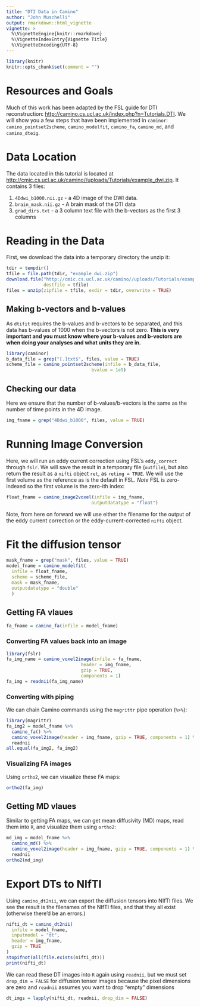 ```yaml
---
title: "DTI Data in Camino"
author: "John Muschelli"
output: rmarkdown::html_vignette
vignette: >
  %\VignetteEngine{knitr::rmarkdown}
  %\VignetteIndexEntry{Vignette Title}
  %\VignetteEncoding{UTF-8}
---
```



```r
library(knitr)
knitr::opts_chunk$set(comment = "")
```

# Resources and Goals
Much of this work has been adapted by the FSL guide for DTI reconstruction: [http://camino.cs.ucl.ac.uk/index.php?n=Tutorials.DTI](http://camino.cs.ucl.ac.uk/index.php?n=Tutorials.DTI).  We will show you a few steps that have been implemented in `caminor`: `camino_pointset2scheme`, `camino_modelfit`, `camino_fa`, `camino_md`, and `camino_dteig`.  

# Data Location
The data located in this tutorial is located at [http://cmic.cs.ucl.ac.uk/camino//uploads/Tutorials/example_dwi.zip](http://cmic.cs.ucl.ac.uk/camino//uploads/Tutorials/example_dwi.zip).  It contains 3 files:

1.  `4Ddwi_b1000.nii.gz` - a 4D image of the DWI data.
2.  `brain_mask.nii.gz` - A brain mask of the DTI data
3.  `grad_dirs.txt` - a 3 column text file with the b-vectors as the first 3 columns 

# Reading in the Data
First, we download the data into a temporary directory the unzip it:

```r
tdir = tempdir()
tfile = file.path(tdir, "example_dwi.zip")
download.file("http://cmic.cs.ucl.ac.uk/camino//uploads/Tutorials/example_dwi.zip",
              destfile = tfile)
files = unzip(zipfile = tfile, exdir = tdir, overwrite = TRUE)
```

## Making b-vectors and b-values
As `dtifit` requires the b-values and b-vectors to be separated, and this data has b-values of $1000$ when the b-vectors is not zero.  **This is very important and you must know where your b-values and b-vectors are when doing your analyses and what units they are in.**  


```r
library(caminor)
b_data_file = grep("[.]txt$", files, value = TRUE)
scheme_file = camino_pointset2scheme(infile = b_data_file,
                                bvalue = 1e9)
```

## Checking our data
Here we ensure that the number of b-values/b-vectors is the same as the number of time points in the 4D image.

```r
img_fname = grep("4Ddwi_b1000", files, value = TRUE)
```


# Running Image Conversion 
Here, we will run an eddy current correction using FSL's `eddy_correct` through `fslr`.  We will save the result in a temporary file (`outfile`), but also return the result as a `nifti` object `ret`, as `retimg = TRUE`.  We will use the first volume as the reference as is the default in FSL.  *Note* FSL is zero-indexed so the first volume is the zero-ith index:

```r
float_fname = camino_image2voxel(infile = img_fname, 
                                outputdatatype = "float")
```

Note, from here on forward we will use either the filename for the output of the eddy current correction or the eddy-current-corrected `nifti` object.


# Fit the diffusion tensor

```r
mask_fname = grep("mask", files, value = TRUE)
model_fname = camino_modelfit(
  infile = float_fname,
  scheme = scheme_file,
  mask = mask_fname,
  outputdatatype = "double"
  )
```


## Getting FA vlaues

```r
fa_fname = camino_fa(infile = model_fname)
```

### Converting FA values back into an image


```r
library(fslr)
fa_img_name = camino_voxel2image(infile = fa_fname, 
                            header = img_fname, 
                            gzip = TRUE, 
                            components = 1)
fa_img = readnii(fa_img_name)
```

### Converting with piping

We can chain Camino commands using the `magrittr` pipe operation (`%>%`):

```r
library(magrittr)
fa_img2 = model_fname %>% 
  camino_fa() %>% 
  camino_voxel2image(header = img_fname, gzip = TRUE, components = 1) %>% 
  readnii
all.equal(fa_img2, fa_img2)
```

### Visualizing FA images

Using `ortho2`, we can visualize these FA maps:
```r
ortho2(fa_img)
```

## Getting MD vlaues

Similar to getting FA maps, we can get mean diffusivity (MD) maps, read them into `R`, and visualize them using `ortho2`:
```r
md_img = model_fname %>% 
  camino_md() %>% 
  camino_voxel2image(header = img_fname, gzip = TRUE, components = 1) %>% 
  readnii
ortho2(md_img)
```

# Export DTs to NIfTI

Using `camino_dt2nii`, we can export the diffusion tensors into NIfTI files.  We see the result is the filenames of the NIfTI files, and that they all exist (otherwise there'd be an errors.) 
```r
nifti_dt = camino_dt2nii(
  infile = model_fname, 
  inputmodel = "dt",
  header = img_fname, 
  gzip = TRUE
)
stopifnot(all(file.exists(nifti_dt)))
print(nifti_dt)
```

We can read these DT images into `R` again using `readnii`, but we must set `drop_dim = FALSE` for diffusion tensor images because the pixel dimensions are zero and `readnii` assumes you want to drop "empty" dimensions

```r
dt_imgs = lapply(nifti_dt, readnii, drop_dim = FALSE)
```